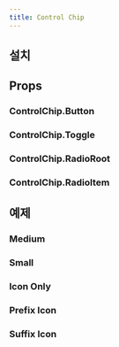 ```yaml
---
title: Control Chip
---
```


<ComponentExample name="control-chip-preview" />

## 설치

<Installation name="control-chip" />

## Props

### ControlChip.Button

<ReactTypeTable path="./registry/ui/control-chip.tsx" name="ButtonControlChipProps" />

### ControlChip.Toggle

<ReactTypeTable path="./registry/ui/control-chip.tsx" name="ToggleControlChipProps" />

### ControlChip.RadioRoot

<ReactTypeTable path="./registry/ui/control-chip.tsx" name="RadioControlChipRootProps" />

### ControlChip.RadioItem

<ReactTypeTable path="./registry/ui/control-chip.tsx" name="RadioControlChipItemProps" />

## 예제

### Medium

<ComponentExample name="control-chip-medium" />

### Small

<ComponentExample name="control-chip-small" />

### Icon Only

<ComponentExample name="control-chip-icon-only" />

### Prefix Icon

<ComponentExample name="control-chip-prefix-icon" />

### Suffix Icon

<ComponentExample name="control-chip-suffix-icon" />